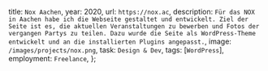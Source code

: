   title: `Nox Aachen`,
  year: 2020,
  url: `https://nox.ac`,
  description: `Für das NOX in Aachen habe ich die Webseite gestaltet und entwickelt. Ziel der Seite ist es, die aktuellen Veranstaltungen zu bewerben und Fotos der vergangen Partys zu teilen. Dazu wurde die Seite als WordPress-Theme entwickelt und an die installierten Plugins angepasst.`,
  image: `/images/projects/nox.png`,
  task: `Design & Dev`,
  tags: [`WordPress`],
  employment: `Freelance`,
};
